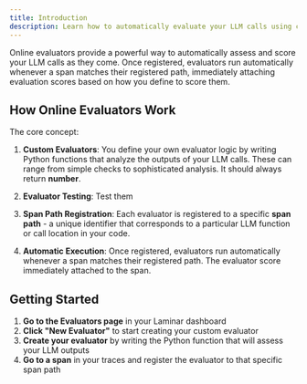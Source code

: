 ```yaml
---
title: Introduction
description: Learn how to automatically evaluate your LLM calls using custom evaluators
---
```


Online evaluators provide a powerful way to automatically assess and score your LLM calls as they come.
Once registered, evaluators run automatically whenever a span matches their registered path, immediately attaching evaluation scores based on how you define to score them.

## How Online Evaluators Work

The core concept:

1. **Custom Evaluators**: You define your own evaluator logic by writing Python functions that analyze the outputs of your LLM calls. These can range from simple checks to sophisticated analysis. It should always return **number**.

2. **Evaluator Testing**: Test them
3. **Span Path Registration**: Each evaluator is registered to a specific **span path** - a unique identifier that corresponds to a particular LLM function or call location in your code.

4. **Automatic Execution**: Once registered, evaluators run automatically whenever a span matches their registered path. The evaluator score immediately attached to the span.

## Getting Started

1. **Go to the Evaluators page** in your Laminar dashboard
2. **Click "New Evaluator"** to start creating your custom evaluator
3. **Create your evaluator** by writing the Python function that will assess your LLM outputs
4. **Go to a span** in your traces and register the evaluator to that specific span path